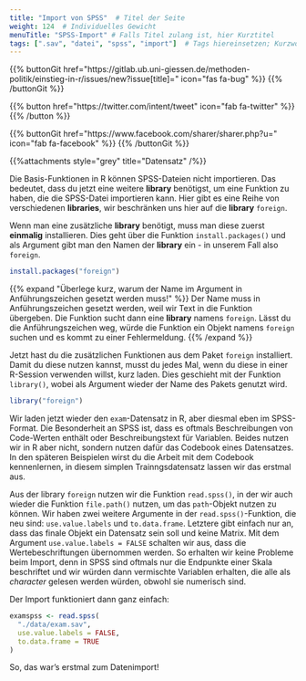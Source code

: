 ```yaml
---
title: "Import von SPSS"  # Titel der Seite
weight: 124  # Individuelles Gewicht 
menuTitle: "SPSS-Import" # Falls Titel zulang ist, hier Kurztitel
tags: [".sav", "datei", "spss", "import"]  # Tags hiereinsetzen; Kurzwort, was auf der Seite passsiert
---
```


{{% buttonGit href=\"https\:\/\/gitlab.ub.uni-giessen.de\/methoden-politik\/einstieg-in-r\/issues\/new?issue[title]=\" icon=\"fas fa-bug\" %}} {{% /buttonGit %}} 

{{% button href=\"https\:\/\/twitter.com\/intent\/tweet\" icon=\"fab fa-twitter\" %}} {{% /button %}}

{{% buttonGit href=\"https\:\/\/www.facebook.com\/sharer\/sharer.php?u=\" icon=\"fab fa-facebook\" %}} {{% /buttonGit %}}

{{%attachments style=\"grey\" title=\"Datensatz\" /%}}

Die Basis-Funktionen in R können SPSS-Dateien nicht importieren. Das bedeutet, dass du jetzt eine weitere **library** benötigst, um eine Funktion zu haben, die die SPSS-Datei importieren kann. Hier gibt es eine Reihe von verschiedenen **libraries**, wir beschränken uns hier auf die **library** `foreign`. 

Wenn man eine zusätzliche **library** benötigt, muss man diese zuerst **einmalig** installieren. Dies geht über die Funktion `install.packages()` und als Argument gibt man den Namen der **library** ein - in unserem Fall also `foreign`. 

```r
install.packages("foreign")
```

{{% expand \"Überlege kurz, warum der Name im Argument in Anführungszeichen gesetzt werden muss!\" %}}
Der Name muss in Anführungszeichen gesetzt werden, weil wir Text in die Funktion übergeben. Die Funktion sucht dann eine **library** namens `foreign`. Lässt du die Anführungszeichen weg, würde die Funktion ein Objekt namens `foreign` suchen und es kommt zu einer Fehlermeldung.
{{% /expand %}}

Jetzt hast du die zusätzlichen Funktionen aus dem Paket `foreign` installiert. Damit du diese nutzen kannst, musst du jedes Mal, wenn du diese in einer R-Session verwenden willst, kurz laden. Dies geschieht mit der Funktion `library()`, wobei als Argument wieder der Name des Pakets genutzt wird. 

```r
library("foreign")
```

Wir laden jetzt wieder den `exam`-Datensatz in R, aber diesmal eben im SPSS-Format. Die Besonderheit an SPSS ist, dass es oftmals Beschreibungen von Code-Werten enthält oder Beschreibungstext für Variablen. Beides nutzen wir in R aber nicht, sondern nutzen dafür das Codebook eines Datensatzes. In den späteren Beispielen wirst du die Arbeit mit dem Codebook kennenlernen, in diesem simplen Trainngsdatensatz lassen wir das erstmal aus. 

Aus der library `foreign` nutzen wir die Funktion `read.spss()`, in der wir auch wieder die Funktion `file.path()` nutzen, um das `path`-Objekt nutzen zu können. Wir haben zwei weitere Argumente in der `read.spss()`-Funktion, die neu sind: `use.value.labels` und `to.data.frame`. Letztere gibt einfach nur an, dass das finale Objekt ein Datensatz sein soll und keine Matrix. Mit dem Argument `use.value.labels = FALSE` schalten wir aus, dass die Wertebeschriftungen übernommen werden. So erhalten wir keine Probleme beim Import, denn in SPSS sind oftmals nur die Endpunkte einer Skala beschriftet und wir würden dann vermischte Variablen erhalten, die alle als *character* gelesen werden würden, obwohl sie numerisch sind. 

Der Import funktioniert dann ganz einfach:
```r
examspss <- read.spss(
  "./data/exam.sav", 
  use.value.labels = FALSE,       
  to.data.frame = TRUE
)            
```

So, das war's erstmal zum Datenimport!


